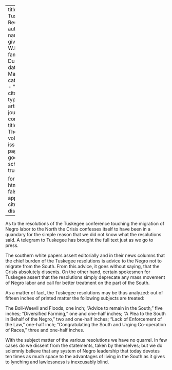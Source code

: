 
---
title: 'The Tuskegee Resolutions'
author:
  - name:
      given: W.E.B.
      family: Du Bois
date: Mar. 1917
categories: 
  - ""
citation: 
  type: article-journal
  container-title: The Crisis
  volume: 13
  issue: 5
  page: 219
google-scholar: true

format:
  html:
    toc: false
    appendix-cite-as: display
---



As to the resolutions of the Tuskegee conference touching the migration of Negro labor to the North the <span class="small-caps">Crisis</span> confesses itself to have been in a quandary for the simple reason that we did not know what the resolutions said. A telegram to Tuskegee has brought the full text just as we go to press.

The southern white papers assert editorially and in their news columns that the chief burden of the Tuskegee resolutions is advice to the Negro not to migrate from the South. From this advice, it goes without saying, that the <span class="small-caps">Crisis</span> absolutely dissents. On the other hand, certain spokesmen for Tuskegee assert that the resolutions simply deprecate any mass movement of Negro labor and call for better treatment on the part of the South.

As a matter of fact, the Tuskegee resolutions may be thus analyzed: out of fifteen inches of printed matter the following subjects are treated:

The Boll-Weevil and Floods, one inch; "Advice to remain in the South," five inches; "Diversified Farming," one and one-half inches; "A Plea to the South in Behalf of the Negro," two and one-half inches; "Lack of Enforcement of the Law," one-half inch; "Congratulating the South and Urging Co-operation of Races," three and one-half inches.

With the subject matter of the various resolutions we have no quarrel. In few cases do we dissent from the statements, taken by themselves; but we do solemnly believe that any system of Negro leadership that today devotes ten times as much space to the advantages of living in the South as it gives to lynching and lawlessness is inexcusably blind.

